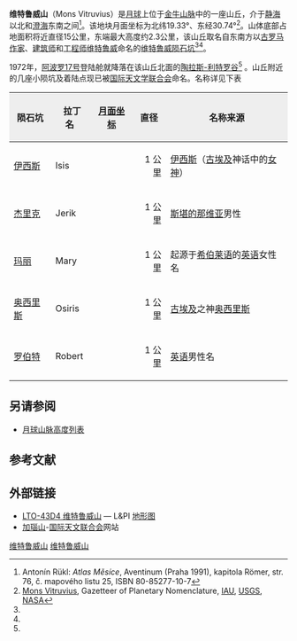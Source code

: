 {{Infobox mountain
| name = 维特鲁威山
{{Location map
| {{Moon}}
| width      = 270
| float      = center
| border     = none
| caption    = <center><small>维特鲁威山周边地貌</small></center>
| alt        = 维特鲁威山的位置
| AlternativeMap =Littrow + Dawes + Vitruvius - LROC - WAC.JPG
| mark       = Flashspot.gif
| marksize   = 9
| lat_deg    =-13.4 
| lat_dir    = N
| lon_deg    = 76.8
| lon_dir    = E}}
| elevation = 2.3 公里
| listing = [[月球山脉列表#山丘|月球山脉]]
| location = [[月球|月球]]
| coordinates = {{Lunar coords and quad cat|19.4|N|30.8|E}}
| type = 
| age = 
}}
'''维特鲁威山'''（Mons Vitruvius）是[[月球|月球]]上位于[[金牛山脉_(月球)|金牛山脉]]中的一座山丘，介于[[静海|静海]]以北和[[澄海|澄海]]东南之间<ref name="rukl">Antonín Rükl: ''Atlas Měsíce'', Aventinum (Praha 1991), kapitola Römer, str. 76, č. mapového listu 25, ISBN 80-85277-10-7</ref>。该地块月面坐标为北纬19.33°、东经30.74°<ref name="nasa">[http://planetarynames.wr.usgs.gov/Feature/3997 Mons Vitruvius], Gazetteer of Planetary Nomenclature, [[国际天文联合会|IAU]], [[United_States_Geological_Survey|USGS]], [[NASA|NASA]]</ref>。山体底部占地面积将近直径15公里，东端最大高度约2.3公里，该山丘取名自东南方以[[古罗马|古罗马]][[作家|作家]]、[[建筑师|建筑师]]和[[工程师|工程师]][[维特鲁威|维特鲁威]]命名的[[维特鲁威陨石坑|维特鲁威陨石坑]]<ref name="rukl"/><ref name="nasa"/>。

1972年，[[阿波罗17号|阿波罗17号]]登陆舱就降落在该山丘北面的[[陶拉斯-利特罗谷|陶拉斯-利特罗谷]]<ref name="rukl"/>
。山丘附近的几座小陨坑及着陆点现已被[[国际天文学联合会|国际天文学联合会]]命名。名称详见下表

{| class="wikitable"
!style="background:#eeeeee;" | 陨石坑 
!style="background:#eeeeee;" | 拉丁名 
!style="background:#eeeeee;" |[[月面坐标|月面坐标]]
!style="background:#eeeeee;" | 直径 
!style="background:#eeeeee;" |名称来源
|-
|[[伊西斯陨石坑|伊西斯]]
|Isis
|{{coord|18.9|N|19.0|E|globe:Moon}}
|align="right"|1 公里
|[[伊西斯|伊西斯]]（[[古埃及|古埃及]]神话中的[[女神|女神]]）
|-
|[[杰里克陨石坑|杰里克]]
|Jerik
|{{coord|18.5|N|27.6|E|globe:Moon}}
|align="right"|1 公里  
|[[斯堪的那维亚|斯堪的那维亚]]男性
|-
|[[玛丽陨石坑|玛丽]]
|Mary
|{{coord|18.5|N|27.4|E|globe:Moon}}
|align="right"|1 公里
|起源于[[希伯莱语|希伯莱语]]的[[英语|英语]]女性名
|-
|[[奥西里斯陨石坑|奥西里斯]]
|Osiris
|{{coord|18.65|N|27.65|E|globe:Moon}}
|align="right"|1 公里
|[[古埃及|古埃及]]之神[[奥西里斯|奥西里斯]]
|-
|[[罗伯特陨石坑|罗伯特]]
|Robert
|{{coord|19.0|N|27.4|E|globe:Moon}}
|align="right"|1 公里
|[[英语|英语]]男性名
|}

==另请参阅==
* [[月球山脉高度列表|月球山脉高度列表]]

==参考文献==
{{reflist}}

==外部链接==
* [http://www.lpi.usra.edu/resources/mapcatalog/LTO/lto43d4_1/ LTO-43D4 维特鲁威山] — L&PI [[地形图|地形图]]
* [http://planetarynames.wr.usgs.gov/Feature/3997 加瑙山]-[[国际天文联合会|国际天文联合会]]网站

[[Category:月球的山峰|维特鲁威山]]
[[Category:月球地理特徵|维特鲁威山]]